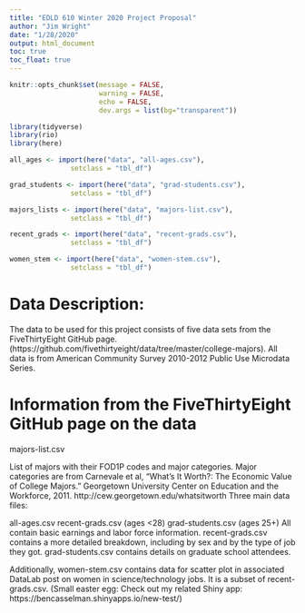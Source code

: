 ```yaml
---
title: "EDLD 610 Winter 2020 Project Proposal"
author: "Jim Wright"
date: "1/28/2020"
output: html_document
toc: true
toc_float: true 
---
```


```r
knitr::opts_chunk$set(message = FALSE,
                      warning = FALSE,
                      echo = FALSE,
                      dev.args = list(bg="transparent"))

library(tidyverse)
library(rio)
library(here)

all_ages <- import(here("data", "all-ages.csv"),
               setclass = "tbl_df")

grad_students <- import(here("data", "grad-students.csv"),
               setclass = "tbl_df")

majors_lists <- import(here("data", "majors-list.csv"),
               setclass = "tbl_df")

recent_grads <- import(here("data", "recent-grads.csv"),
               setclass = "tbl_df")

women_stem <- import(here("data", "women-stem.csv"),
               setclass = "tbl_df")

```

# Data Description: 
The data to be used for this project consists of five data sets from the FiveThirtyEight GitHub page. (https://github.com/fivethirtyeight/data/tree/master/college-majors). All data is from American Community Survey 2010-2012 Public Use Microdata Series.


# Information from the FiveThirtyEight GitHub page on the data
majors-list.csv

List of majors with their FOD1P codes and major categories.
Major categories are from Carnevale et al, "What's It Worth?: The Economic Value of College Majors." Georgetown University Center on Education and the Workforce, 2011. http://cew.georgetown.edu/whatsitworth
Three main data files:

all-ages.csv
recent-grads.csv (ages <28)
grad-students.csv (ages 25+)
All contain basic earnings and labor force information. recent-grads.csv contains a more detailed breakdown, including by sex and by the type of job they got. grad-students.csv contains details on graduate school attendees.

Additionally, women-stem.csv contains data for scatter plot in associated DataLab post on women in science/technology jobs. It is a subset of recent-grads.csv. (Small easter egg: Check out my related Shiny app: https://bencasselman.shinyapps.io/new-test/)


